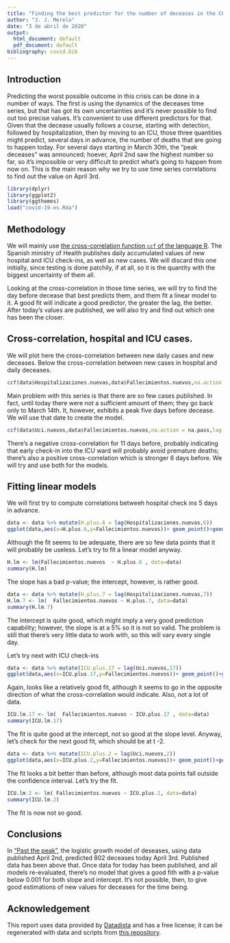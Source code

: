 ```yaml
---
title: "Finding the best predictor for the number of deceases in the COVID-19 pandemic in Spain"
author: "J. J. Merelo"
date: "3 de abril de 2020"
output:
  html_document: default
  pdf_document: default
bibliography: covid.bib
---
```



## Introduction

Predicting the worst possible outcome in this crisis can be done in a number of ways. The first is using the dynamics of the deceases time series, but that has got its own uncertainties and it's never possible to find out too precise values. It's convenient to use different predictors for that. Given that the decease usually follows a course, starting with detection, followed by hospitalization, then by moving to an ICU, those three quantities might predict, several days in advance, the number of deaths that are going to happen today. For several days starting in March 30th, the "peak deceases" was announced; hoever, April 2nd saw the highest number so far, so it's impossible or very difficult to predict what's going to happen from now on. This is the main reason why we try to use time series correlations to find out the value on April 3rd.


```r
library(dplyr)
library(ggplot2)
library(ggthemes)
load("covid-19-es.Rda")
```

## Methodology 

We will mainly use  [the cross-correlation function `ccf` of the language R](https://online.stat.psu.edu/stat510/lesson/8/8.2). The Spanish ministry of Health publishes daily accumulated values of new hospital and ICU check-ins, as well as new cases. We will discard this one initially, since testing is done patchily, if at all, so it is the quantity with the biggest uncertainty of them all.

Looking at the cross-correlation in those time series, we will try to find the day before decease that best predicts them, and them fit a linear model to it. A good fit will indicate a good predictor, the greater the lag, the better. After today's values are published, we will also try and find out which one has been the closer.

## Cross-correlation, hospital and ICU cases.

We will plot here the cross-correlation between new daily cases and new deceases. Below the cross-correlation between new cases in hospital and daily deceases.


```r
ccf(data$Hospitalizaciones.nuevas,data$Fallecimientos.nuevos,na.action = na.pass,lag.max = 20)
```

Main problem with this series is that there are so few cases published. In fact, until today there were not a sufficient amount of them; they go back only to March 14th. It, however, exhibits a peak five days before decease. We will use that date to create the model.

```r
ccf(data$Uci.nuevos,data$Fallecimientos.nuevos,na.action = na.pass,lag.max = 28)
```

There's a negative cross-correlation for 11 days before, probably indicating that early check-in into the ICU ward will probably avoid premature deaths; there's also a positive cross-correlation which is stronger 6 days before. We will try and use both for the models.

## Fitting linear models 

We will first try to compute correlations betweeh hospital check ins 5 days in advance.

```r
data <- data %>% mutate(H.plus.6 = lag(Hospitalizaciones.nuevas,6))
ggplot(data,aes(x=H.plus.6,y=Fallecimientos.nuevos))+ geom_point()+geom_smooth(method='lm', formula= y~x)+theme_tufte()
```

Although the fit seems to be adequate, there are so few data points that it will probably be useless. Let's try to fit a linear model anyway.

```r
H.lm <- lm(Fallecimientos.nuevos  ~ H.plus.6 , data=data)
summary(H.lm)
```
The slope has a bad p-value; the intercept, however, is rather good.

```r
data <- data %>% mutate(H.plus.7 = lag(Hospitalizaciones.nuevas,7))
H.lm.7 <- lm(  Fallecimientos.nuevos ~ H.plus.7, data=data)
summary(H.lm.7)
```

The intercept is quite good, which might imply a very good prediction capability; however, the slope is at a 5% so it is not so valid. The problem is still that there's very little data to work with, so this will vary every single day.

Let's try next with ICU check-ins

```r
data <- data %>% mutate(ICU.plus.17 = lag(Uci.nuevos,17))
ggplot(data,aes(x=ICU.plus.17,y=Fallecimientos.nuevos))+ geom_point()+geom_smooth(method='lm', formula= y~x)+theme_tufte()
```

Again, looks like a relatively good fit, although it seems to go in the opposite direction of what the cross-correlation would indicate. Also, not a lot of data.

```r
ICU.lm.17 <- lm(  Fallecimientos.nuevos ~ ICU.plus.17 , data=data)
summary(ICU.lm.17)
```
The fit is quite good at the intercept, not so good at the slope level. Anyway, let's check for the next good fit, which should be at t -2.

```r
data <- data %>% mutate(ICU.plus.2 = lag(Uci.nuevos,2))
ggplot(data,aes(x=ICU.plus.2,y=Fallecimientos.nuevos))+ geom_point()+geom_smooth(method='lm', formula= y~x)+theme_tufte()
```

The fit looks a bit better than before, although most data points fall outside the confidence interval. Let's try the fit.

```r
ICU.lm.2 <- lm( Fallecimientos.nuevos ~ ICU.plus.2, data=data)
summary(ICU.lm.2)
```

The fit is now not so good.


## Conclusions

In ["Past the peak"](https://rpubs.com/jjmerelo/593493), the logistic growth model of deseases, using data published April 2nd, predicted 802 deceases today April 3rd. Published data has been above that. Once data for today has been published, and all models re-evaluated, there's no model that gives a good fith with a p-value below 0.001 for both slope and intercept. It's not possible, then, to give good estimations of new values for deceases for the time being.

## Acknowledgement

This report uses data provided by  [Datadista](https://github.com/datadista/datasets) and has a free license; it can be regenerated with data and scripts from [this repository](https://github.com/JJ/covid-reports).
